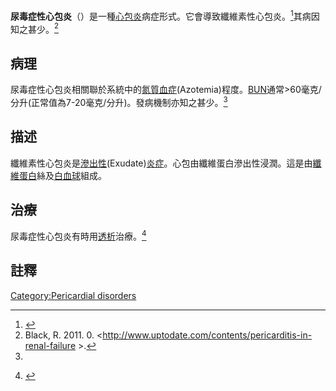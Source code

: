 {{Medical}}
{{Infobox Disease
 | Name           = 尿毒症性心包炎<br>{{lang|en|Uremic pericarditis}}
 | Image          = Pericarditis fibrinosa.jpg
 | Caption        = Pericarditis fibrinosa
 | DiseasesDB     = 
 | ICD10          = N18.8 
 | ICD9           = 
 | ICDO           = 
 | OMIM           = 
 | MedlinePlus    = 
 | eMedicineSubj  = 
 | eMedicineTopic = 
 | MeshID         = 
}}

'''尿毒症性心包炎'''（{{lang-en|Uremic pericarditis}}）是一種[[心包炎|心包炎]]病症形式。它會導致纖維素性心包炎。<ref name="urlCIN2003. Agarwal: UREMIC PERICARDITIS">{{cite web |url=http://www.uninet.edu/cin2003/conf/agarwal/agarwal.html |title=CIN'2003. Agarwal: UREMIC PERICARDITIS |work= |accessdate=2009-03-14 |archive-date=2017-09-05 |archive-url=https://web.archive.org/web/20170905092029/http://www.uninet.edu/cin2003/conf/agarwal/agarwal.html |dead-url=no }}</ref>其病因知之甚少。<ref name="#1">Black, R. 2011. 0. <http://www.uptodate.com/contents/pericarditis-in-renal-failure {{Wayback|url=http://www.uptodate.com/contents/pericarditis-in-renal-failure |date=20141220105113 }}>.</ref>

==病理==
{{seealso|腎功能|腎生理學}}

尿毒症性心包炎相關聯於系統中的[[氮質血症|氮質血症]](Azotemia)程度。[[尿素氮|BUN]]通常>60毫克/分升(正常值為7-20毫克/分升)。發病機制亦知之甚少。<ref name="#1"/>

==描述==
纖維素性心包炎是[[滲出性|滲出性]](Exudate)[[炎症|炎症]]。心包由纖維蛋白滲出性浸潤。這是由[[纖維蛋白|纖維蛋白]]絲及[[白血球|白血球]]組成。<!--Fibrin describes an amorphous, [[eosinophilic|eosinophilic]] (pink) network. Leukocytes (white blood cells; mainly [[neutrophils|neutrophils]]) are found within the fibrin deposits and intrapericardic. Vascular congestion is also present. Inflammatory cells do not penetrate the [[myocardium|myocardium]] (as is seen with other presentations of pericarditis), and as a result, this particular variant does not present with diffuse ST elevation on [[ECG|ECG]] (a classic sign of pericarditis known as stage I ECG changes which are seen with other [[etiologies|etiologies]]).<ref name="urlCIN2003. Agarwal: UREMIC PERICARDITIS"/>  To naked eye examination, this [[pathology|pathology]] is referred to as having a "Bread and Butter Appearance".-->

==治療==
尿毒症性心包炎有時用[[透析|透析]]治療。<ref name="pmid11216584">{{cite journal |author=Rivera M, Teruel JL, Marcén R, Ortuño J |title=Intensive continuous peritoneal dialysis as treatment of uremic pericarditis |journal=Perit Dial Int |volume=20 |issue=6 |pages=803 |year=2000 |pmid=11216584 |doi= |url=http://www.pdiconnect.com/cgi/pmidlookup?view=long&pmid=11216584 |format=}} {{dead link|date=May 2010}}</ref>

==註釋==
{{reflist}}

{{Heart diseases}}
{{Urologic disease}}

[[Category:Pericardial_disorders|Category:Pericardial disorders]]